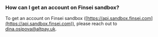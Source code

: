 ### How can I get an account on Finsei sandbox?

To get an account on Finsei sandbox ([https://api.sandbox.finsei.com](https://api.sandbox.finsei.com)), please reach out to [dina.osipova@altpay.uk](mailto:dina.osipova@altpay.uk).